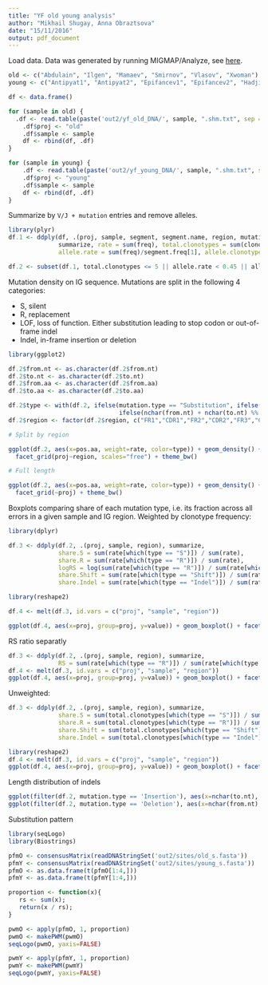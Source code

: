 ```yaml
---
title: "YF old young analysis"
author: "Mikhail Shugay, Anna Obraztsova"
date: "15/11/2016"
output: pdf_document
---
```


Load data. Data was generated by running MIGMAP/Analyze, see [here](https://github.com/mikessh/migmap).

```r
old <- c("Abdulain", "Ilgen", "Mamaev", "Smirnov", "Vlasov", "Xwoman")
young <- c("Antipyat1", "Antipyat2", "Epifancev1", "Epifancev2", "Hadjibekov", "Koshkin", "Kovalchuk")

df <- data.frame()

for (sample in old) {
  .df <- read.table(paste('out2/yf_old_DNA/', sample, ".shm.txt", sep = ""), header=T, sep="\t")
	.df$proj <- "old"
	.df$sample <- sample
	df <- rbind(df, .df)
}

for (sample in young) {
	.df <- read.table(paste('out2/yf_young_DNA/', sample, ".shm.txt", sep = ""), header=T, sep="\t")
	.df$proj <- "young"
	.df$sample <- sample
	df <- rbind(df, .df)
}

```

Summarize by ``V/J + mutation`` entries and remove alleles.

```r
library(plyr)
df.1 <- ddply(df, .(proj, sample, segment, segment.name, region, mutation.type, pos.nt, from.nt, to.nt, pos.aa, from.aa, to.aa),
              summarize, rate = sum(freq), total.clonotypes = sum(clonotypes), 
              allele.rate = sum(freq)/segment.freq[1], allele.clonotype.share = sum(clonotypes) / segment.clonotypes[1])

df.2 <- subset(df.1, total.clonotypes <= 5 || allele.rate < 0.45 || allele.clonotype.share < 0.45)
```

Mutation density on IG sequence. Mutations are split in the following 4 categories:

- S, silent
- R, replacement
- LOF, loss of function. Either substitution leading to stop codon or out-of-frame indel
- Indel, in-frame insertion or deletion

```r
library(ggplot2)

df.2$from.nt <- as.character(df.2$from.nt)
df.2$to.nt <- as.character(df.2$to.nt)
df.2$from.aa <- as.character(df.2$from.aa)
df.2$to.aa <- as.character(df.2$to.aa)

df.2$type <- with(df.2, ifelse(mutation.type == "Substitution", ifelse(to.aa == "*", "Stop", ifelse(from.aa != to.aa, "R", "S")),
                               ifelse(nchar(from.nt) + nchar(to.nt) %% 3 != 0, "Shift", "Indel")))
df.2$region <- factor(df.2$region, c("FR1","CDR1","FR2","CDR2","FR3","CDR3","FR4"))

# Split by region

ggplot(df.2, aes(x=pos.aa, weight=rate, color=type)) + geom_density() + 
  facet_grid(proj~region, scales="free") + theme_bw()

# Full length

ggplot(df.2, aes(x=pos.aa, weight=rate, color=type)) + geom_density() + 
  facet_grid(~proj) + theme_bw()
```

Boxplots comparing share of each mutation type, i.e. its fraction across all errors in a given sample and IG region. Weighted by clonotype frequency:

```r
library(dplyr)

df.3 <- ddply(df.2, .(proj, sample, region), summarize,
              share.S = sum(rate[which(type == "S")]) / sum(rate),
              share.R = sum(rate[which(type == "R")]) / sum(rate),
              logRS = log(sum(rate[which(type == "R")]) / sum(rate[which(type == "S")])),
              share.Shift = sum(rate[which(type == "Shift")]) / sum(rate),
              share.Indel = sum(rate[which(type == "Indel")]) / sum(rate))

library(reshape2)

df.4 <- melt(df.3, id.vars = c("proj", "sample", "region"))

ggplot(df.4, aes(x=proj, group=proj, y=value)) + geom_boxplot() + facet_grid(variable~region, scales="free") + theme_bw()
```

RS ratio separatly

```r
df.3 <- ddply(df.2, .(proj, sample, region), summarize,
              RS = sum(rate[which(type == "R")]) / sum(rate[which(type == "S")]))
df.4 <- melt(df.3, id.vars = c("proj", "sample", "region"))
ggplot(df.4, aes(x=proj, group=proj, y=value)) + geom_boxplot() + facet_grid(variable~region, scales="free") + theme_bw()
```

Unweighted:

```r
df.3 <- ddply(df.2, .(proj, sample, region), summarize,
              share.S = sum(total.clonotypes[which(type == "S")]) / sum(total.clonotypes),
              share.R = sum(total.clonotypes[which(type == "R")]) / sum(total.clonotypes),
              share.Shift = sum(total.clonotypes[which(type == "Shift")]) / sum(total.clonotypes),
              share.Indel = sum(total.clonotypes[which(type == "Indel")]) / sum(total.clonotypes))

library(reshape2)
df.4 <- melt(df.3, id.vars = c("proj", "sample", "region"))
ggplot(df.4, aes(x=proj, group=proj, y=value)) + geom_boxplot() + facet_grid(variable~region, scales="free") + theme_bw()
```

Length distribution of indels

```r
ggplot(filter(df.2, mutation.type == 'Insertion'), aes(x=nchar(to.nt), fill=proj)) + geom_histogram(position='dodge', binwidth=1) + theme_bw() + xlab('Insertion length')
ggplot(filter(df.2, mutation.type == 'Deletion'), aes(x=nchar(from.nt), fill=proj)) + geom_histogram(position='dodge', binwidth=1) + theme_bw() + xlab('Deletion length')
```

Substitution pattern
```r
library(seqLogo)
library(Biostrings)

pfmO <- consensusMatrix(readDNAStringSet('out2/sites/old_s.fasta'))
pfmY <- consensusMatrix(readDNAStringSet('out2/sites/young_s.fasta'))
pfmO <- as.data.frame(t(pfmO[1:4,]))
pfmY <- as.data.frame(t(pfmY[1:4,]))

proportion <- function(x){
   rs <- sum(x);
   return(x / rs);
}

pwmO <- apply(pfmO, 1, proportion)
pwmO <- makePWM(pwmO)
seqLogo(pwmO, yaxis=FALSE)

pwmY <- apply(pfmY, 1, proportion)
pwmY <- makePWM(pwmY)
seqLogo(pwmY, yaxis=FALSE)
```
